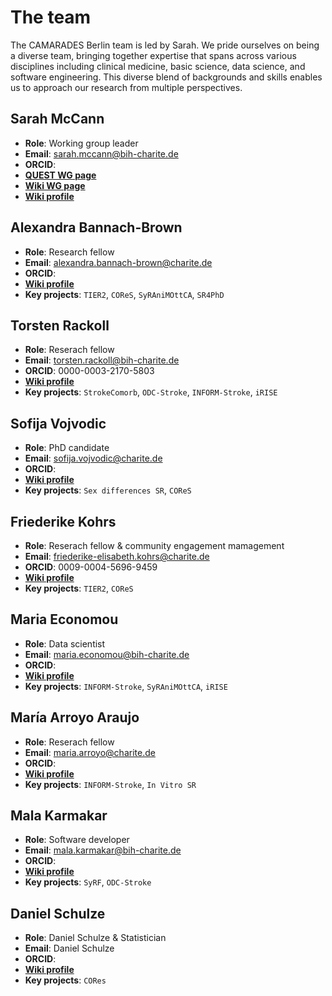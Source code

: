 # The team

The CAMARADES Berlin team is led by Sarah. We pride ourselves on being a diverse team, bringing together expertise that spans across various disciplines including clinical medicine, basic science, data science, and software engineering. This diverse blend of backgrounds and skills enables us to approach our research from multiple perspectives.

## Sarah McCann
-   **Role**: Working group leader
-   **Email**: [sarah.mccann@bih-charite.de](mailto:sarah.mccann@bih-charite.de)
-   **ORCID**:
-   [**QUEST WG page**](https://www.bihealth.org/en/quest/teams/team/research-group-mccann)
-   [**Wiki WG page**](https://quest-wiki.premier.charite.de/index.php/Research_Group_McCann)
-   [**Wiki profile**](https://quest-wiki.premier.charite.de/index.php/Sarah_McCann)

## Alexandra Bannach-Brown
-   **Role**: Research fellow
-   **Email**: [alexandra.bannach-brown@charite.de](mailto:alexandra.bannach-brown@charite.de)
-   **ORCID**:
-   [**Wiki profile**](https://quest-wiki.premier.charite.de/index.php/Alexandra_Bannach-Brown)
-   **Key projects**: `TIER2`, `COReS`, `SyRAniMOttCA`, `SR4PhD`

## Torsten Rackoll
-   **Role**: Reserach fellow
-   **Email**: [torsten.rackoll@bih-charite.de](mailto:torsten.rackoll@bih-charite.de)
-   **ORCID**: 0000-0003-2170-5803
-   [**Wiki profile**](https://quest-wiki.premier.charite.de/index.php/Torsten_Rackoll)
-   **Key projects**: `StrokeComorb`, `ODC-Stroke`, `INFORM-Stroke`, `iRISE`

## Sofija Vojvodic
-   **Role**: PhD candidate
-   **Email**: 	[sofija.vojvodic@charite.de](mailto:sofija.vojvodic@charite.de)
-   **ORCID**:
-   [**Wiki profile**](https://quest-wiki.premier.charite.de/index.php/Sofija_Vojvodic)
-   **Key projects**: `Sex differences SR`, `COReS`

## Friederike Kohrs
-   **Role**: Reserach fellow & community engagement mamagement
-   **Email**: [friederike-elisabeth.kohrs@charite.de](mailto:friederike-elisabeth.kohrs@charite.de)
-   **ORCID**: 0009-0004-5696-9459
-   [**Wiki profile**](https://quest-wiki.premier.charite.de/index.php/Friederike_Kohrs)
-   **Key projects**: `TIER2`, `COReS`

## Maria Economou
-   **Role**: Data scientist
-   **Email**: [maria.economou@bih-charite.de](mailto:maria.economou@bih-charite.de)
-   **ORCID**:
-   [**Wiki profile**](https://quest-wiki.premier.charite.de/index.php/Maria_Economou)
-   **Key projects**: `INFORM-Stroke`, `SyRAniMOttCA`, `iRISE`

## María Arroyo Araujo
-   **Role**: Reserach fellow
-   **Email**: [maria.arroyo@charite.de](mailto:maria.arroyo@charite.de)
-   **ORCID**:
-   [**Wiki profile**](https://quest-wiki.premier.charite.de/index.php/Mar%C3%ADa_Arroyo_Araujo)
-   **Key projects**: `INFORM-Stroke`, `In Vitro SR`

## Mala Karmakar
-   **Role**: Software developer
-   **Email**: [mala.karmakar@bih-charite.de](mailto:mala.karmakar@bih-charite.de)
-   **ORCID**:
-   [**Wiki profile**](https://quest-wiki.premier.charite.de/index.php/Mala_Karmakar)
-   **Key projects**: `SyRF`, `ODC-Stroke`

## Daniel Schulze
-   **Role**: Daniel Schulze & Statistician
-   **Email**: Daniel Schulze
-   **ORCID**:
-   [**Wiki profile**](https://quest-wiki.premier.charite.de/index.php/Daniel_Schulze)
-   **Key projects**: `CORes`
